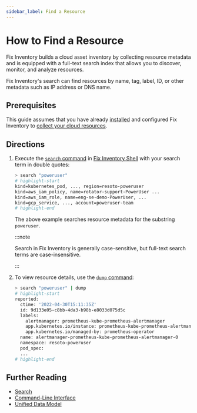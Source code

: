 ```yaml
---
sidebar_label: Find a Resource
---
```


# How to Find a Resource

Fix Inventory builds a cloud asset inventory by collecting resource metadata and is equipped with a full-text search index that allows you to discover, monitor, and analyze resources.

Fix Inventory's search can find resources by name, tag, label, ID, or other metadata such as IP address or DNS name.

## Prerequisites

This guide assumes that you have already [installed](../../getting-started/install/index.mdx) and configured Fix Inventory to [collect your cloud resources](../../getting-started/configure/index.mdx).

## Directions

1. Execute the [`search` command](../../reference/cli/search.mdx) in [Fix Inventory Shell](../../reference/components/shell.mdx) with your search term in double quotes:

   ```bash
   > search "poweruser"
   # highlight-start
   ​kind=kubernetes_pod, ..., region=resoto-poweruser
   ​kind=aws_iam_policy, name=rotator-support-PowerUser ...
   ​kind=aws_iam_role, name=eng-se-demo-PowerUser, ...
   ​kind=gcp_service, ..., account=poweruser-team
   # highlight-end
   ```

   The above example searches resource metadata for the substring `poweruser`.

   :::note

   Search in Fix Inventory is generally case-sensitive, but full-text search terms are case-insensitive.

   :::

2. To view resource details, use the [`dump` command](../../reference/cli/dump.mdx):

   ```bash
   > search "poweruser" | dump
   # highlight-start
   ​reported:
   ​  ctime: '2022-04-30T15:11:35Z'
   ​  id: 9d133e05-c8bb-4da3-b98b-e8033d075d5c
   ​  labels:
   ​    alertmanager: prometheus-kube-prometheus-alertmanager
   ​    app.kubernetes.io/instance: prometheus-kube-prometheus-alertmanager
   ​    app.kubernetes.io/managed-by: prometheus-operator
   ​  name: alertmanager-prometheus-kube-prometheus-alertmanager-0
   ​  namespace: resoto-poweruser
   ​  pod_spec:
     ...
   # highlight-end
   ```

## Further Reading

- [Search](../../reference/search/index.mdx)
- [Command-Line Interface](../../reference/cli/index.mdx)
- [Unified Data Model](../../reference/unified-data-model/index.mdx)
